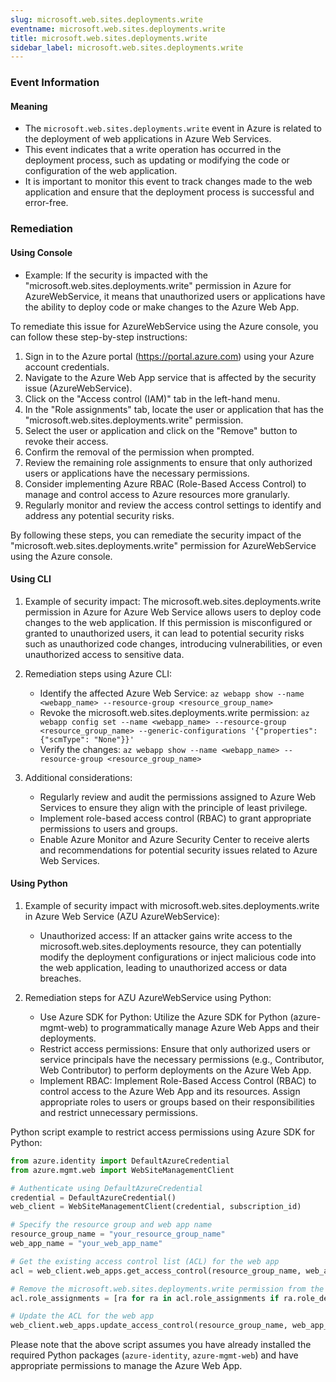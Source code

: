 ```yaml
--- 
slug: microsoft.web.sites.deployments.write
eventname: microsoft.web.sites.deployments.write
title: microsoft.web.sites.deployments.write
sidebar_label: microsoft.web.sites.deployments.write
---
```

                       
### Event Information

#### Meaning

- The `microsoft.web.sites.deployments.write` event in Azure is related to the deployment of web applications in Azure Web Services.
- This event indicates that a write operation has occurred in the deployment process, such as updating or modifying the code or configuration of the web application.
- It is important to monitor this event to track changes made to the web application and ensure that the deployment process is successful and error-free.

### Remediation

#### Using Console

- Example: If the security is impacted with the "microsoft.web.sites.deployments.write" permission in Azure for AzureWebService, it means that unauthorized users or applications have the ability to deploy code or make changes to the Azure Web App.

To remediate this issue for AzureWebService using the Azure console, you can follow these step-by-step instructions:

1. Sign in to the Azure portal (https://portal.azure.com) using your Azure account credentials.
2. Navigate to the Azure Web App service that is affected by the security issue (AzureWebService).
3. Click on the "Access control (IAM)" tab in the left-hand menu.
4. In the "Role assignments" tab, locate the user or application that has the "microsoft.web.sites.deployments.write" permission.
5. Select the user or application and click on the "Remove" button to revoke their access.
6. Confirm the removal of the permission when prompted.
7. Review the remaining role assignments to ensure that only authorized users or applications have the necessary permissions.
8. Consider implementing Azure RBAC (Role-Based Access Control) to manage and control access to Azure resources more granularly.
9. Regularly monitor and review the access control settings to identify and address any potential security risks.

By following these steps, you can remediate the security impact of the "microsoft.web.sites.deployments.write" permission for AzureWebService using the Azure console.

#### Using CLI

1. Example of security impact: The microsoft.web.sites.deployments.write permission in Azure for Azure Web Service allows users to deploy code changes to the web application. If this permission is misconfigured or granted to unauthorized users, it can lead to potential security risks such as unauthorized code changes, introducing vulnerabilities, or even unauthorized access to sensitive data.

2. Remediation steps using Azure CLI:
   - Identify the affected Azure Web Service: `az webapp show --name <webapp_name> --resource-group <resource_group_name>`
   - Revoke the microsoft.web.sites.deployments.write permission: `az webapp config set --name <webapp_name> --resource-group <resource_group_name> --generic-configurations '{"properties": {"scmType": "None"}}'`
   - Verify the changes: `az webapp show --name <webapp_name> --resource-group <resource_group_name>`

3. Additional considerations:
   - Regularly review and audit the permissions assigned to Azure Web Services to ensure they align with the principle of least privilege.
   - Implement role-based access control (RBAC) to grant appropriate permissions to users and groups.
   - Enable Azure Monitor and Azure Security Center to receive alerts and recommendations for potential security issues related to Azure Web Services.

#### Using Python

1. Example of security impact with microsoft.web.sites.deployments.write in Azure Web Service (AZU AzureWebService):
   - Unauthorized access: If an attacker gains write access to the microsoft.web.sites.deployments resource, they can potentially modify the deployment configurations or inject malicious code into the web application, leading to unauthorized access or data breaches.

2. Remediation steps for AZU AzureWebService using Python:
   - Use Azure SDK for Python: Utilize the Azure SDK for Python (azure-mgmt-web) to programmatically manage Azure Web Apps and their deployments.
   - Restrict access permissions: Ensure that only authorized users or service principals have the necessary permissions (e.g., Contributor, Web Contributor) to perform deployments on the Azure Web App.
   - Implement RBAC: Implement Role-Based Access Control (RBAC) to control access to the Azure Web App and its resources. Assign appropriate roles to users or groups based on their responsibilities and restrict unnecessary permissions.

Python script example to restrict access permissions using Azure SDK for Python:
```python
from azure.identity import DefaultAzureCredential
from azure.mgmt.web import WebSiteManagementClient

# Authenticate using DefaultAzureCredential
credential = DefaultAzureCredential()
web_client = WebSiteManagementClient(credential, subscription_id)

# Specify the resource group and web app name
resource_group_name = "your_resource_group_name"
web_app_name = "your_web_app_name"

# Get the existing access control list (ACL) for the web app
acl = web_client.web_apps.get_access_control(resource_group_name, web_app_name)

# Remove the microsoft.web.sites.deployments.write permission from the ACL
acl.role_assignments = [ra for ra in acl.role_assignments if ra.role_definition_id != "b24988ac-6180-42a0-ab88-20f7382dd24c"]

# Update the ACL for the web app
web_client.web_apps.update_access_control(resource_group_name, web_app_name, acl)
```

Please note that the above script assumes you have already installed the required Python packages (`azure-identity`, `azure-mgmt-web`) and have appropriate permissions to manage the Azure Web App.


 